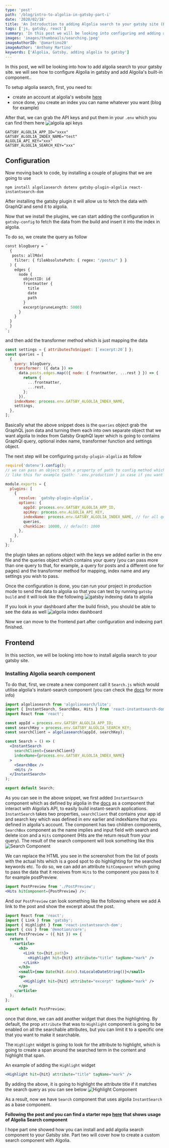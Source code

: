 ```yaml
---
type: 'post'
path: '/blog/intro-to-algolia-in-gatsby-part-i'
date: '2020/02/18'
title: 'An Introduction to adding Algolia search to your gatsby site (Part 1)'
tags: ['js, gatsby, react']
summary: 'In this post we will be looking into configuring and adding algolia instant search component to your gatsby site'
images: 'images/thumbnails/searching.jpeg'
imageAuthorID: '@amartino20'
imageAuthor: 'Anthony Martino'
keywords: ['Algolia, Gatsby, adding algolia to gatsby']
---
```


In this post, we will be looking into how to add algolia search to your gatsby site. we will see how to configure Algolia in gatsby and add Algolia's built-in component..

To setup algolia search, first, you need to:

- create an account at algolia's website [here](https://www.algolia.com/users/sign_up)
- once done, you create an index you can name whatever you want (blog for example)

After that, we can grab the API keys and put them in your `.env` which you can find them here
![algolia api keys](./algolia-api-keys.png)

```text
GATSBY_ALGOLIA_APP_ID="xxxx"
GATSBY_ALGOLIA_INDEX_NAME="test"
ALGOLIA_API_KEY="xxx"
GATSBY_ALGOLIA_SEARCH_KEY="xxx"
```

## Configuration

Now moving back to code, by installing a couple of plugins that we are going to use

```shell
npm install algoliasearch dotenv gatsby-plugin-algolia react-instantsearch-dom
```

After installing the gatsby plugin it will allow us to fetch the data with GraphQl and send it to algolia.

Now that we install the plugins, we can start adding the configuration in `gatsby-config` to fetch the data from the build and insert it into the index in algolia.

To do so, we create the query as follow

```graphql
const blogQuery = `
  {
   posts: allMdx(
    filter: { fileAbsolutePath: { regex: "/posts/" } }
  ) {
    edges {
      node {
        objectID: id
        frontmatter {
          title
          date
          path
        }
        excerpt(pruneLength: 5000)
      }
    }
  }
  }
`;
```

and then add the transformer method which is just mapping the data

```js
const settings = { attributesToSnippet: [`excerpt:20`] };
const queries = [
  {
    query: blogQuery,
    transformer: ({ data }) =>
      data.posts.edges.map(({ node: { frontmatter, ...rest } }) => {
        return {
          ...frontmatter,
          ...rest,
        };
      }),
    indexName: process.env.GATSBY_ALGOLIA_INDEX_NAME,
    settings,
  },
];
```

Basically what the above snippet does is the `queries` object grab the GraphQL json data and turning them each into own separate object that we want algolia to index from Gatsby GraphQl layer which is going to contains GraphQl query, optional index name, transformer function and settings object.

The next step will be configuring `gatsby-plugin-algolia` as follow

```js
require('dotenv').config();
// we can pass an object with a property of path to config method which would look
// like this for example {path: '.env.production'} in case if you want to configure for different modes

module.exports = {
  plugins: [
    {
      resolve: `gatsby-plugin-algolia`,
      options: {
        appId: process.env.GATSBY_ALGOLIA_APP_ID,
        apiKey: process.env.ALGOLIA_API_KEY,
        indexName: process.env.GATSBY_ALGOLIA_INDEX_NAME, // for all queries
        queries,
        chunkSize: 10000, // default: 1000
      },
    },
  ],
};
```

the plugin takes an options object with the keys we added earlier in the env file and the queries object which contains your query (you can pass more than one query to that, for example, a query for posts and a different one for pages) and the transformer method for mapping, index name and any settings you wish to pass.

Once the configuration is done, you can run your project in production mode to send the data to algolia so that you can test by running `gatsby build` and it will look like the following
![gatsby indexing data to algolia](./algolia-build.png)

If you look in your dashboard after the build finish, you should be able to see the data as well
![algolia index dashboard](./algolia-index-dashboard.png)

Now we can move to the frontend part after configuration and indexing part finished.

## Frontend

In this section, we will be looking into how to install algolia search to your gatsby site.

### Installing Algolia search component

To do that, first, we create a new component call it `Search.js` which would utilise algolia's instant-search component (you can check the [docs](https://www.algolia.com/doc/guides/building-search-ui/installation/react/) for more info)

```jsx
import algoliasearch from 'algoliasearch/lite';
import { InstantSearch, SearchBox, Hits } from 'react-instantsearch-dom';
import React from 'react';

const appId = process.env.GATSBY_ALGOLIA_APP_ID;
const searchKey = process.env.GATSBY_ALGOLIA_SEARCH_KEY;
const searchClient = algoliasearch(appId, searchKey);

const Search = () => (
  <InstantSearch
    searchClient={searchClient}
    indexName={process.env.GATSBY_ALGOLIA_INDEX_NAME}
  >
    <SearchBox />
    <Hits />
  </InstantSearch>
);

export default Search;
```

As you can see in the above snippet, we first added `InstantSearch` component which as defined by algolia in the [docs](https://www.algolia.com/doc/guides/building-search-ui/what-is-instantsearch/react/) as a component that interact with Algolia’s API, to easily build instant-search applications.
`InstantSearch` takes two properties, `searchClient` that contains your app id and search key which was defined in env earlier and indexName that you defined in algolia's account. The component has two children components, `SearchBox` component as the name implies and input field with search and delete icon and a `Hits` component (Hits are the return result from your query).
The result of the search component will look something like this
![Search Component](./SearchComponent.png)

We can replace the HTML you see in the screenshot from the list of posts with the actual hits which is a good spot to do highlighting for the searched keywords etc.
To do so, we can add an attribute `hitComponent` which going to pass the data that it receives from `Hits` to the component you pass to it for example postPreview.

```jsx
import PostPreview from './PostPreview';
<Hits hitComponent={PostPreview} />;
```

And our `PostPreview` can look something like the following where we add A link to the post and show the excerpt about the post.

```jsx
import React from 'react';
import { Link } from 'gatsby';
import { Highlight } from 'react-instantsearch-dom';
import { css } from '@emotion/core';
const PostPreview = ({ hit }) => {
  return (
    <article>
      <h3>
        <Link to={hit.path}>
          <Highlight hit={hit} attribute="title" tagName="mark" />
        </Link>
      </h3>
      <small>{new Date(hit.date).toLocaleDateString()}</small>
      <p>
        <Highlight hit={hit} attribute="excerpt" tagName="mark" />
      </p>
    </article>
  );
};

export default PostPreview;
```

once that done, we can add another widget that does the highlighting. By default, the prop `attribute` that was to `Highlight` component is going to be enabled on all the searchable attributes, but you can limit it to a specific one that you want to make it searchable.

The `Highlight` widget is going to look for the attribute to highlight, which is going to create a span around the searched term in the content and highlight that span.

An example of adding the `Highlight` widget

```jsx
<Highlight hit={hit} attribute="title" tagName="mark" />
```

By adding the above, it is going to highlight the attribute title if it matches the search query as you can see below
![Highlight Component](./highlight-widget.png)

As a result, now we have `Search` component that uses algolia `InstantSearch` as a base component.

**Following the post and you can find a starter repo [here](https://github.com/gabroun/gatsby-mdx-starter) that shows usage of Algolia Search component**

I hope part one showed how you can install and add algolia search component to your Gatsby site. Part two will cover how to create a custom search component with Algolia.
